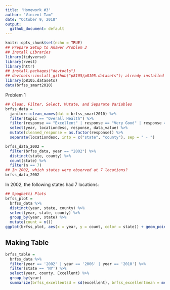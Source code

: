 ```yaml
---
title: 'Homework #3'
author: "Vincent Tam"
date: "October 9, 2018"
output:
  github_document: default
---
```

```r
knitr::opts_chunk$set(echo = TRUE)
## Prepare Setup to Answer Problem 3
## Install Libraries
library(tidyverse)
library(rvest)
library(httr)
## install.packages("devtools")
## devtools::install_github("p8105/p8105.datasets"); already installed but do not want to install every time
library(p8105.datasets)
data(brfss_smart2010)
```
Problem 1
```r
## Clean, Filter, Select, Mutate, and Separate Variables
brfss_data = 
  janitor::clean_names(dat = brfss_smart2010) %>%
  filter(topic == "Overall Health") %>%
  filter(response == "Excellent" | response == "Very Good" | response == "Good" | response == "Fair" | response == "Poor") %>%
  select(year, locationdesc, response, data_value) %>%
  mutate(cleaned_response = as.factor(response)) %>%
  separate(locationdesc, into = c("state", "county"), sep = " - ")
```
```r
brfss_data_2002 =
  filter(brfss_data, year == "2002") %>%
  distinct(state, county) %>%
  count(state) %>%
  filter(n == 7)
## In 2002, which states were observed at 7 locations?
brfss_data_2002
```
In 2002, the following states had 7 locations: 
```r
## Spaghetti Plots
brfss_plot = 
  brfss_data %>%
  distinct(year, state, county) %>%
  select(year, state, county) %>%
  group_by(year, state) %>%
  mutate(count = n())
ggplot(brfss_plot, aes(x = year, y = count, color = state)) + geom_point() + geom_line()
```

## Making Table
```r
brfss_table = 
  brfss_data %>%
  filter(year == '2002' | year == '2006' | year == '2010') %>%
  filter(state == 'NY') %>%
  select(year, county, Excellent) %>%
  group_by(year)
  summarize(brfss_excellentsd = sd(excellent), brfss_excellentmean = mean(excellent))
```
